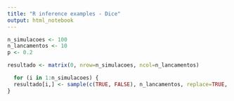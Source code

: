 ```yaml
---
title: "R inference examples - Dice"
output: html_notebook
---
```


```r
n_simulacoes <- 100
n_lancamentos <- 10
p <- 0.2

resultado <- matrix(0, nrow=n_simulacoes, ncol=n_lancamentos) 

  for (i in 1:n_simulacoes) {
  resultado[i,] <- sample(c(TRUE, FALSE), n_lancamentos, replace=TRUE, prob=c(p, 1-p))
}
```
